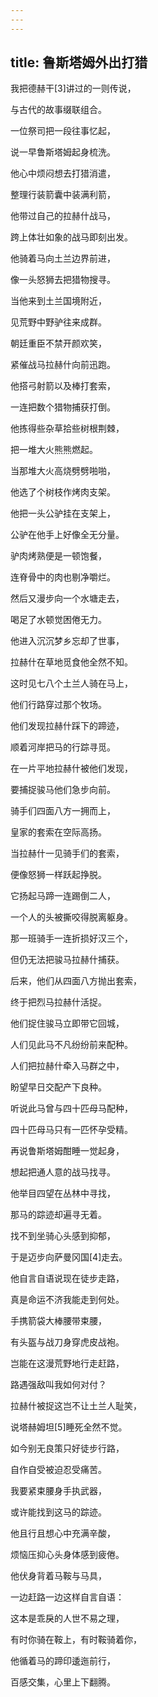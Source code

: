 ```yaml
---
---
---
```

title: 鲁斯塔姆外出打猎
---




我把德赫干[3]讲过的一则传说，

与古代的故事缀联组合。

一位祭司把一段往事忆起，

说一早鲁斯塔姆起身梳洗。

他心中烦闷想去打猎消遣，

整理行装箭囊中装满利箭，

他带过自己的拉赫什战马，

跨上体壮如象的战马即刻出发。

他骑着马向土兰边界前进，

像一头怒狮去把猎物搜寻。

当他来到土兰国境附近，

见荒野中野驴往来成群。

朝廷重臣不禁开颜欢笑，

紧催战马拉赫什向前迅跑。

他搭弓射箭以及棒打套索，

一连把数个猎物捕获打倒。

他拣得些杂草拾些树根荆棘，

把一堆大火熊熊燃起。

当那堆大火高烧劈劈啪啪，

他选了个树枝作烤肉支架。

他把一头公驴挂在支架上，

公驴在他手上好像全无分量。

驴肉烤熟便是一顿饱餐，

连脊骨中的肉也剔净嚼烂。

然后又漫步向一个水塘走去，

喝足了水顿觉困倦无力。

他进入沉沉梦乡忘却了世事，

拉赫什在草地觅食他全然不知。

这时见七八个土兰人骑在马上，

他们行路穿过那个牧场。

他们发现拉赫什踩下的蹄迹，

顺着河岸把马的行踪寻觅。

在一片平地拉赫什被他们发现，

要捕捉骏马他们急步向前。

骑手们四面八方一拥而上，

皇家的套索在空际高扬。

当拉赫什一见骑手们的套索，

便像怒狮一样跃起挣脱。

它扬起马蹄一连踢倒二人，

一个人的头被撕咬得脱离躯身。

那一班骑手一连折损好汉三个，

但仍无法把骏马拉赫什捕获。

后来，他们从四面八方抛出套索，

终于把烈马拉赫什活捉。

他们捉住骏马立即带它回城，

人们见此马不凡纷纷前来配种。

人们把拉赫什牵入马群之中，

盼望早日交配产下良种。

听说此马曾与四十匹母马配种，

四十匹母马只有一匹怀孕受精。

再说鲁斯塔姆酣睡一觉起身，

想起把通人意的战马找寻。

他举目四望在丛林中寻找，

那马的踪迹却遍寻无着。

找不到坐骑心头感到抑郁，

于是迈步向萨曼冈国[4]走去。

他自言自语说现在徒步走路，

真是命运不济我能走到何处。

手携箭袋大棒腰带束腰，

有头盔与战刀身穿虎皮战袍。

岂能在这漫荒野地行走赶路，

路遇强敌叫我如何对付？

拉赫什被捉这岂不让土兰人耻笑，

说塔赫姆坦[5]睡死全然不觉。

如今别无良策只好徒步行路，

自作自受被迫忍受痛苦。

我要紧束腰身手执武器，

或许能找到这马的踪迹。

他且行且想心中充满辛酸，

烦恼压抑心头身体感到疲倦。

他伏身背着马鞍与马具，

一边赶路一边这样自言自语：

这本是乖戾的人世不易之理，

有时你骑在鞍上，有时鞍骑着你，

他循着马的蹄印逶迤前行，

百感交集，心里上下翻腾。
